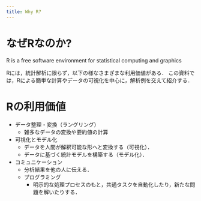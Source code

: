 ```yaml
---
title: Why R?
---
```


# なぜRなのか?

R is a free software environment for statistical computing and graphics

Rには，統計解析に限らず，以下の様なさまざまな利用価値がある．
この資料では，Rによる簡単な計算やデータの可視化を中心に，解析例を交えて紹介する．

# Rの利用価値
 - データ整理・変換（ラングリング）
   - 雑多なデータの変換や要約値の計算
 - 可視化とモデル化
   - データを人間が解釈可能な形へと変換する（可視化）．
   - データに基づく統計モデルを構築する（モデル化）．
 - コミュニケーション
   - 分析結果を他の人に伝える．
   - プログラミング
     - 明示的な処理プロセスのもと，共通タスクを自動化したり，新たな問題を解いたりする．

